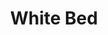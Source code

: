 ---
title: "White Bed"
meta_title: "White Bed craft"
description: "Craft de White Bed"
rank: "e"
draft: false
name: "White Bed"
recipe_img: "https://wiki.pokexgames.com/images/a/ac/White_Bed1.png"
level: 14
craft_time: 600
result: 1
value_npc: 1
ingredients:
  - name: "Cloth"
    quantity: 2
    item_img: "https://wiki.pokexgames.com/images/5/51/Cloth.png"
    value_npc: 1
  - name: "Straw"
    quantity: 200
    item_img: "https://wiki.pokexgames.com/images/5/55/Straw.png"
    value_npc: 1
  - name: "Log"
    quantity: 200
    item_img: "https://wiki.pokexgames.com/images/e/e0/Log.png"
    value_npc: 1
---